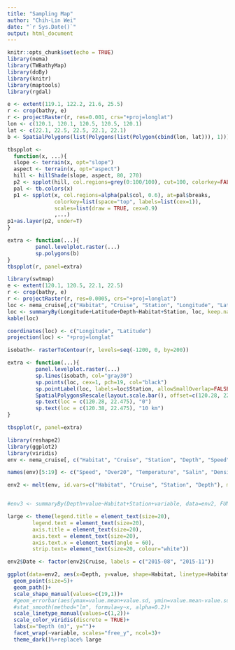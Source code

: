 ```yaml
---
title: "Sampling Map"
author: "Chih-Lin Wei"
date: "`r Sys.Date()`"
output: html_document
---
```


```r
knitr::opts_chunk$set(echo = TRUE)
library(nema)
library(TWBathyMap)
library(doBy)
library(knitr)
library(maptools)
library(rgdal)
```

```r
e <- extent(119.1, 122.2, 21.6, 25.5)
r <- crop(bathy, e)
r <- projectRaster(r, res=0.001, crs="+proj=longlat")
lon <- c(120.1, 120.1, 120.5, 120.5, 120.1)
lat <- c(22.1, 22.5, 22.5, 22.1, 22.1)
b <- SpatialPolygons(list(Polygons(list(Polygon(cbind(lon, lat))), 1)))

tbspplot <- 
  function(x, ...){
  slope <- terrain(x, opt="slope")
  aspect <- terrain(x, opt="aspect")
  hill <- hillShade(slope, aspect, 80, 270)
  p2 <- spplot(hill, col.regions=grey(0:100/100), cut=100, colorkey=FALSE)
  pal <- tb.colors(x)
  p1 <- spplot(x, col.regions=alpha(pal$col, 0.6), at=pal$breaks,
               colorkey=list(space="top", labels=list(cex=1)),
               scales=list(draw = TRUE, cex=0.9)
               ,...)
p1+as.layer(p2, under=T)
}

extra <- function(...){
         panel.levelplot.raster(...)
         sp.polygons(b)
}
tbspplot(r, panel=extra)
```



```r
library(swtmap)
e <- extent(120.1, 120.5, 22.1, 22.5)
r <- crop(bathy, e)
r <- projectRaster(r, res=0.0005, crs="+proj=longlat")
loc <- nema_cruise[,c("Habitat", "Cruise", "Station", "Longitude", "Latitude", "Depth")]
loc <- summaryBy(Longitude+Latitude+Depth~Habitat+Station, loc, keep.names = TRUE)
kable(loc)
```

```r
coordinates(loc) <- c("Longitude", "Latitude")
projection(loc) <- "+proj=longlat"

isobath<- rasterToContour(r, levels=seq(-1200, 0, by=200))

extra <- function(...){
         panel.levelplot.raster(...)
         sp.lines(isobath, col="gray30")
         sp.points(loc, cex=1, pch=19, col="black")
         sp.pointLabel(loc, labels=loc$Station, allowSmallOverlap=FALSE)
         SpatialPolygonsRescale(layout.scale.bar(), offset=c(120.28, 22.46), scale = 10/(111.321*cos(22.46*pi/180)), fill = c("white","black"), col = "black")
         sp.text(loc = c(120.28, 22.475), "0")
         sp.text(loc = c(120.38, 22.475), "10 km")
}
```


```r
tbspplot(r, panel=extra)
```

```r
library(reshape2)
library(ggplot2)
library(viridis)
env <- nema_cruise[, c("Habitat", "Cruise", "Station", "Depth", "Speed", "over20", "Temperature", "Salinity", "Density", "Oxygen", "fluorometer", "transmissometer", "Clay", "Silt", "Sand", "CN",  "TOC", "TN", "Porosity")]

names(env)[5:19] <- c("Speed", "Over20", "Temperature", "Salin", "Density", "Oxygen", "Fluoro", "Trans", "Clay", "Silt", "Sand", "CN", "TOC", "TN", "Porosity")

env2 <- melt(env, id.vars=c("Habitat", "Cruise", "Station", "Depth"), measure.vars=c("Speed", "Over20", "Temperature", "Salin", "Density", "Oxygen", "Fluoro", "Trans", "Clay", "Silt", "Sand", "CN", "TOC", "TN", "Porosity"))


#env3 <- summaryBy(Depth+value~Habitat+Station+variable, data=env2, FUN=c(mean, sd))

large <- theme(legend.title = element_text(size=20),
        legend.text = element_text(size=20),
        axis.title = element_text(size=20),
        axis.text = element_text(size=20),
        axis.text.x = element_text(angle = 60),
        strip.text= element_text(size=20, colour="white"))

env2$Date <- factor(env2$Cruise, labels = c("2015-08", "2015-11"))

ggplot(data=env2, aes(x=Depth, y=value, shape=Habitat, linetype=Habitat, colour=Date))+
  geom_point(size=5)+
  geom_path()+
  scale_shape_manual(values=c(19,1))+
  #geom_errorbar(aes(ymax=value.mean+value.sd, ymin=value.mean-value.sd))+
  #stat_smooth(method="lm", formula=y~x, alpha=0.2)+
  scale_linetype_manual(values=c(1,2))+
  scale_color_viridis(discrete = TRUE)+
  labs(x="Depth (m)", y="")+
  facet_wrap(~variable, scales="free_y", ncol=3)+
  theme_dark()%+replace% large
```

